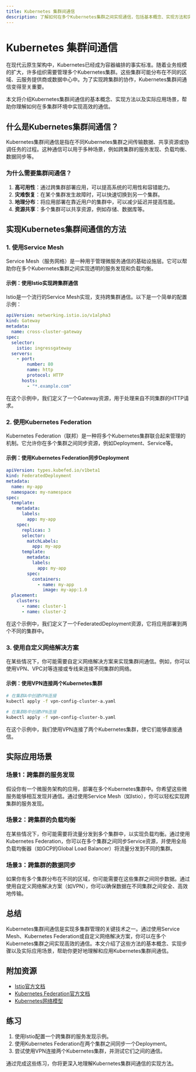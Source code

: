 ```yaml
---
title: Kubernetes 集群间通信
description: 了解如何在多个Kubernetes集群之间实现通信，包括基本概念、实现方法和实际应用场景。
---
```


# Kubernetes 集群间通信

在现代云原生架构中，Kubernetes已经成为容器编排的事实标准。随着业务规模的扩大，许多组织需要管理多个Kubernetes集群。这些集群可能分布在不同的区域、云服务提供商或数据中心中。为了实现跨集群的协作，Kubernetes集群间通信变得至关重要。

本文将介绍Kubernetes集群间通信的基本概念、实现方法以及实际应用场景，帮助你理解如何在多集群环境中实现高效的通信。

## 什么是Kubernetes集群间通信？

Kubernetes集群间通信是指在不同Kubernetes集群之间传输数据、共享资源或协调任务的过程。这种通信可以用于多种场景，例如跨集群的服务发现、负载均衡、数据同步等。

### 为什么需要集群间通信？

1. **高可用性**：通过跨集群部署应用，可以提高系统的可用性和容错能力。
2. **灾难恢复**：在某个集群发生故障时，可以快速切换到另一个集群。
3. **地理分布**：将应用部署在靠近用户的集群中，可以减少延迟并提高性能。
4. **资源共享**：多个集群可以共享资源，例如存储、数据库等。

## 实现Kubernetes集群间通信的方法

### 1. 使用Service Mesh

Service Mesh（服务网格）是一种用于管理微服务通信的基础设施层。它可以帮助你在多个Kubernetes集群之间实现透明的服务发现和负载均衡。

#### 示例：使用Istio实现跨集群通信

Istio是一个流行的Service Mesh实现，支持跨集群通信。以下是一个简单的配置示例：

```yaml
apiVersion: networking.istio.io/v1alpha3
kind: Gateway
metadata:
  name: cross-cluster-gateway
spec:
  selector:
    istio: ingressgateway
  servers:
    - port:
        number: 80
        name: http
        protocol: HTTP
      hosts:
        - "*.example.com"
```

在这个示例中，我们定义了一个Gateway资源，用于处理来自不同集群的HTTP请求。

### 2. 使用Kubernetes Federation

Kubernetes Federation（联邦）是一种将多个Kubernetes集群联合起来管理的机制。它允许你在多个集群之间同步资源，例如Deployment、Service等。

#### 示例：使用Kubernetes Federation同步Deployment

```yaml
apiVersion: types.kubefed.io/v1beta1
kind: FederatedDeployment
metadata:
  name: my-app
  namespace: my-namespace
spec:
  template:
    metadata:
      labels:
        app: my-app
    spec:
      replicas: 3
      selector:
        matchLabels:
          app: my-app
      template:
        metadata:
          labels:
            app: my-app
        spec:
          containers:
            - name: my-app
              image: my-app:1.0
  placement:
    clusters:
      - name: cluster-1
      - name: cluster-2
```

在这个示例中，我们定义了一个FederatedDeployment资源，它将应用部署到两个不同的集群中。

### 3. 使用自定义网络解决方案

在某些情况下，你可能需要自定义网络解决方案来实现集群间通信。例如，你可以使用VPN、VPC对等连接或专线来连接不同集群的网络。

#### 示例：使用VPN连接两个Kubernetes集群

```bash
# 在集群A中创建VPN连接
kubectl apply -f vpn-config-cluster-a.yaml

# 在集群B中创建VPN连接
kubectl apply -f vpn-config-cluster-b.yaml
```

在这个示例中，我们使用VPN连接了两个Kubernetes集群，使它们能够直接通信。

## 实际应用场景

### 场景1：跨集群的服务发现

假设你有一个微服务架构的应用，部署在多个Kubernetes集群中。你希望这些微服务能够相互发现并通信。通过使用Service Mesh（如Istio），你可以轻松实现跨集群的服务发现。

### 场景2：跨集群的负载均衡

在某些情况下，你可能需要将流量分发到多个集群中，以实现负载均衡。通过使用Kubernetes Federation，你可以在多个集群之间同步Service资源，并使用全局负载均衡器（如GCP的Global Load Balancer）将流量分发到不同的集群。

### 场景3：跨集群的数据同步

如果你有多个集群分布在不同的区域，你可能需要在这些集群之间同步数据。通过使用自定义网络解决方案（如VPN），你可以确保数据在不同集群之间安全、高效地传输。

## 总结

Kubernetes集群间通信是实现多集群管理的关键技术之一。通过使用Service Mesh、Kubernetes Federation或自定义网络解决方案，你可以在多个Kubernetes集群之间实现高效的通信。本文介绍了这些方法的基本概念、实现步骤以及实际应用场景，帮助你更好地理解和应用Kubernetes集群间通信。

## 附加资源

- [Istio官方文档](https://istio.io/latest/docs/)
- [Kubernetes Federation官方文档](https://kubernetes.io/docs/concepts/cluster-administration/federation/)
- [Kubernetes网络模型](https://kubernetes.io/docs/concepts/cluster-administration/networking/)

## 练习

1. 使用Istio配置一个跨集群的服务发现示例。
2. 使用Kubernetes Federation在两个集群之间同步一个Deployment。
3. 尝试使用VPN连接两个Kubernetes集群，并测试它们之间的通信。

通过完成这些练习，你将更深入地理解Kubernetes集群间通信的实现方法。
